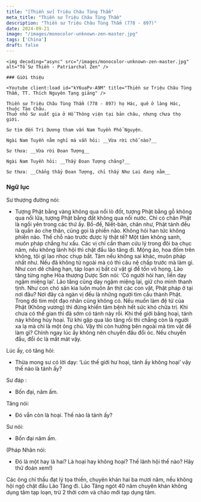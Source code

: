 ```yaml
---
title: "[Thiền sư] Triệu Châu Tùng Thẩm"
meta_title: "Thiền sư Triệu Châu Tùng Thẩm"
description: "Thiền sư Triệu Châu Tùng Thẩm (778 - 897)"
date: 2024-09-21
image: "/images/monocolor-unknown-zen-master.jpg"
tags: ['China']
draft: false
---
```


<div className="grid xl:grid-cols-8 lg:grid-cols-8 md:grid-cols-2 sm:grid-cols-2 xs:grid-cols-1 gap-8 bg-body dark:bg-darkmode-body">

  <div className="lg:col-span-3 md:col-span-1">

    <img decoding="async" src="/images/monocolor-unknown-zen-master.jpg" alt="Tổ Sư Thiền - Patriarchal Zen" />

    ### Giới thiệu

    <Youtube client:load id="kY6uaPv-A9M" title="Thiền sư Triệu Châu Tùng Thẩm, TT. Thích Nguyên Tạng giảng" />

    Thiền sư Triệu Châu Tùng Thẩm (778 - 897) họ Hác, quê ở làng Hác, thuộc Tào Châu.
    Thuở nhỏ Sư xuất gia ở Hỗ Thông viện tại bản châu, nhưng chưa thọ giới.

    Sư tìm đến Trì Dương tham vấn Nam Tuyền Phổ Nguyện.

    Ngài Nam Tuyền nằm nghỉ mà vẫn hỏi: __Vừa rời chỗ nào?__

    Sư thưa: __Vừa rời Đoan Tượng__

    Ngài Nam Tuyền hỏi: __Thấy Đoan Tượng chăng?__

    Sư thưa: __Chẳng thấy Đoan Tượng, chỉ thấy Như Lai đang nằm__

</div>

<div className="lg:col-span-5 md:col-span-1">

  ### Ngữ lục

  Sư thượng đường nói:

  - Tượng Phật bằng vàng không qua nổi lò đốt, tượng Phật bằng gỗ không qua nổi lửa, tượng Phật bằng đất không qua nổi nước. Chỉ có chân Phật là ngồi yên trong các thứ ấy. Bồ-đề, Niết-bàn, chân như, Phật tánh đều là quần áo che thân, cũng gọi là phiền não. Không hỏi han tức không phiền não. Thế chỗ nào trước được lý thật tế? Một tâm không sanh, muôn pháp chẳng hư xấu. Các vị chỉ cần tham cứu lý trong đôi ba chục năm, nếu không lãnh hội thì chặt đầu lão tăng đi. Mộng ảo, hoa đốm trên không, tội gì lao nhọc chụp bắt. Tâm nếu không sai khác, muôn pháp nhất như. Nếu đã không từ ngoài mà có thì câu nệ chấp trước mà làm gì. Như con dê chẳng hạn, táp loạn xị bất cứ vật gì để tồn vô họng. Lão tăng từng nghe Hòa thượng Dược Sơn nói: ‘Có người hỏi han, liền dạy ngậm miệng lại’. Lão tăng cũng dạy ngậm miệng lại, giữ cho mình thanh tịnh. Như con chó săn kia luôn muôn ăn thịt các con vật, Phật pháp ở tại nơi đâu? Nơi đây cả ngàn vị đều là những người tìm cầu thành Phật. Trong đó tìm một đạo nhân cũng không có. Nếu muốn làm đệ tử của Phật (Không vương) thì đừng khiến tâm bệnh hết sức khó chữa trị. Khi chưa có thế gian thì đã sớm có tánh này rồi. Khi thế giới băng hoại, tánh này không hủy hoại. Từ khi gặp qua lão tăng rồi thì chẳng còn là người xa lạ mà chỉ là một ông chủ. Vậy thì còn hướng bên ngoài mà tìm vật để làm gì? Chính ngay lúc ấy không nên chuyển đầu đổi óc. Nếu chuyển đầu, đổi óc là mất mát vậy.

  Lúc ấy, có tăng hỏi:

  - Thừa mong sư có lời dạy: ‘Lúc thế giới hư hoại, tánh ấy không hoại’ vậy thế nào là tánh ấy?

  Sư đáp :

  - Bốn đại, năm ấm.

  Tăng nói:

  - Đó vẫn còn là hoại. Thế nào là tánh ấy?

  Sư nói:

  - Bốn đại năm ấm.

  (Pháp Nhãn nói:

  - Đó là một hay là hai? Là hoại hay không hoại? Thế lãnh hội thế nào? Hãy thử đoán xem!)

  <YoutubePlaylist client:load playlistId="PLIZcX1LxVvCiNJA7rwDuzI9YXQVNJs8XL" title="TRIỆU CHÂU NGỮ LỤC" />

  <Notice type="warning" title="cảnh ngữ">
    Các ông chỉ thấu đạt lý tọa thiền, chuyên khán hai ba mươi năm, nếu không hội ngộ chặt đầu Lão Tăng đi.
    Lão Tăng ngót 40 năm chuyên khán không dụng tâm tạp loạn, trừ 2 thời cơm và cháo mới tạp dụng tâm.
  </Notice>

  <Notice type="tip" title="tác phẩm">

  </Notice>

  <Notice type="info" title="thông tin khác">

  </Notice>

</div>

</div>
